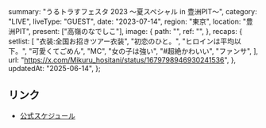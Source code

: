   summary: "うるトラすフェスタ 2023 〜夏スペシャル in 豊洲PIT〜",
  category: "LIVE",
  liveType: "GUEST",
  date: "2023-07-14",
  region: "東京",
  location: "豊洲PIT",
  present: ["高嶺のなでしこ"],
  image: {
    path: "",
    ref: "",
  },
  recaps: {
    setlist: [
      "衣装:全国お招きツアー衣装",
      "初恋のひと。",
      "ヒロインは平均以下。",
      "可愛くてごめん",
      "MC",
      "女の子は強い",
      "#超絶かわいい",
      "ファンサ",
    ],
    url: "https://x.com/Mikuru_hositani/status/1679798946930241536",
  },
  updatedAt: "2025-06-14",
};

## リンク

- [公式スケジュール](https://takanenonadeshiko.jp/?p=1004)
